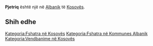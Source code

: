 {{Fshat në 
 | Emri                = Pjetriq
 | EmriAlt                = 
 | NAME_SHORT_FORM=      
 | NAME_GENERIC=      
 | NAME_SORT_NAME_RO=      PJETRIQ
 | FULL_NAME_RO = Pjetriq
 | FULL_NAME_ND_RO=Pjetriq
 | SORT_NAME_RG=PJETRIQ
 | FULL_NAME_RG=Pjetriq
 | FULL_NAME_ND_RG=Pjetriq
 | SRP_NAME_SHORT_FORM=      
 | SRP_NAME_GENERIC=      
 | SRP_NAME_SORT_NAME_RO=      
 | SRP_FULL_NAME_RO = 
 | SRP_FULL_NAME_ND_RO=
 | SRP_SORT_NAME_RG=
 | SRP_FULL_NAME_RG=
 | SRP_FULL_NAME_ND_RG=
 | Emri (Rasa dhanore) = 
 | Figura              = 
 | Shteti              = Kosovo
 | Komuna              = Albanik
 | Kodi postar         = 
 | Sipërfaqja          = 

 | Popullsia           = 

 | Regj. i popullsisë  = 
 | Dend. e popullsisë  = 
 | Faqja zyrtare       = 
 <!--- Koordinatat ----> 
 | Gjerësia            = 42.609444
 | Gjatësia            = 20.486111
 | Lartësia            = 
}}
'''Pjetriq''' është një [[]] në [[Albanik]] të [[Kosovës]].

<!-- == Gjeografia == -->
<!-- == Historia == -->
<!-- == Demografia == -->
== Shih edhe ==
{{Komuna Albanik}}
{{Kosovo-Administrata-Cung}}

[[Kategoria:Fshatra në Kosovës]]
[[Kategoria:Fshatra në Kommunes Albanik]]
[[Kategoria:Vendbanime në Kosovës]]